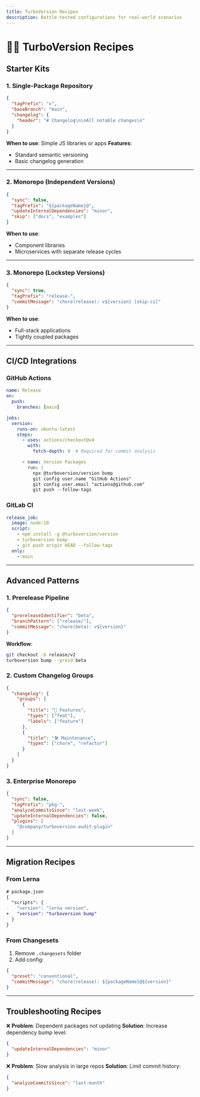 ```yaml
---
title: TurboVersion Recipes
description: Battle-tested configurations for real-world scenarios
---
```


# 🧑‍🍳 TurboVersion Recipes

## Starter Kits

### 1. Single-Package Repository
```json
{
  "tagPrefix": "v",
  "baseBranch": "main",
  "changelog": {
    "header": "# Changelog\n\nAll notable changes\n"
  }
}
```
**When to use**: Simple JS libraries or apps
**Features**:
- Standard semantic versioning
- Basic changelog generation

---

### 2. Monorepo (Independent Versions)
```json
{
  "sync": false,
  "tagPrefix": "${packageName}@",
  "updateInternalDependencies": "minor",
  "skip": ["docs", "examples"]
}
```
**When to use**:
- Component libraries
- Microservices with separate release cycles

---

### 3. Monorepo (Lockstep Versions)
```json
{
  "sync": true,
  "tagPrefix": "release-",
  "commitMessage": "chore(release): v${version} [skip-ci]"
}
```
**When to use**:
- Full-stack applications
- Tightly coupled packages

---

## CI/CD Integrations

### GitHub Actions
```yaml
name: Release
on:
  push:
    branches: [main]

jobs:
  version:
    runs-on: ubuntu-latest
    steps:
      - uses: actions/checkout@v4
        with:
          fetch-depth: 0  # Required for commit analysis

      - name: Version Packages
        run: |
          npx @turboversion/version bump
          git config user.name "GitHub Actions"
          git config user.email "actions@github.com"
          git push --follow-tags
```

### GitLab CI
```yaml
release_job:
  image: node:18
  script:
    - npm install -g @turboversion/version
    - turboversion bump
    - git push origin HEAD --follow-tags
  only:
    - main
```

---

## Advanced Patterns

### 1. Prerelease Pipeline
```json
{
  "prereleaseIdentifier": "beta",
  "branchPattern": ["release/"],
  "commitMessage": "chore(beta): v${version}"
}
```
**Workflow**:
```bash
git checkout -b release/v2
turboversion bump --preid beta
```

### 2. Custom Changelog Groups
```json
{
  "changelog": {
    "groups": [
      {
        "title": "🚀 Features",
        "types": ["feat"],
        "labels": ["feature"]
      },
      {
        "title": "🛠️ Maintenance",
        "types": ["chore", "refactor"]
      }
    ]
  }
}
```

### 3. Enterprise Monorepo
```json
{
  "sync": false,
  "tagPrefix": "pkg-",
  "analyzeCommitsSince": "last-week",
  "updateInternalDependencies": false,
  "plugins": [
    "@company/turboversion-audit-plugin"
  ]
}
```

---

## Migration Recipes

### From Lerna
```diff
# package.json
{
  "scripts": {
-   "version": "lerna version",
+   "version": "turboversion bump"
  }
}
```

### From Changesets
1. Remove `.changesets` folder
2. Add config:
```json
{
  "preset": "conventional",
  "commitMessage": "chore(release): ${packageName}@${version}"
}
```

---

## Troubleshooting Recipes

❌ **Problem**: Dependent packages not updating
**Solution**: Increase dependency bump level:
```json
{
  "updateInternalDependencies": "minor"
}
```

❌ **Problem**: Slow analysis in large repos
**Solution**: Limit commit history:
```json
{
  "analyzeCommitsSince": "last-month"
}
```

